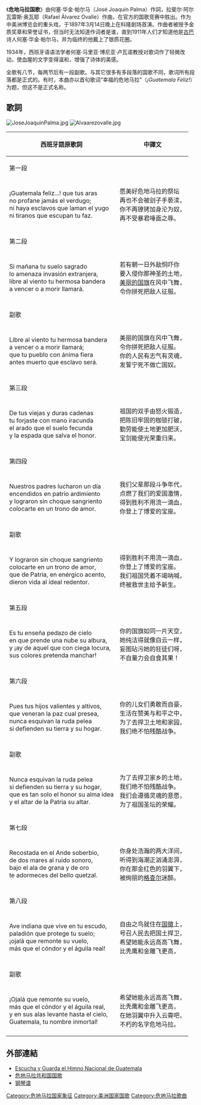 {{Infobox Anthem
|title         =Himno Nacional de Guatemala
|chinese_title=危地马拉国歌
|image         = Himnonacional1897.jpg
|image_size    =
|border        =
|caption       =
|prefix        = 国歌
|country       = {{GTM}}
|author        = [[何塞·华金·帕尔马|何塞·华金·帕尔马]]
|lyrics_date   =
|composer      = 拉斐尔‧阿尔瓦雷斯‧奥瓦耶
|music_date    =
|adopted       = 1934
|until         =
|sound         =
|sound_title   = 危地马拉国歌（演奏版）
}}
《'''危地马拉国歌'''》由何塞‧华金‧帕尔马（José Joaquín Palma）作詞，拉斐尔‧阿尔瓦雷斯‧奥瓦耶（Rafael Álvarez Ovalle）作曲，在官方的国歌竞赛中胜出。作为中美洲博览会的重头戏，于1897年3月14日晚上在科隆剧场首演。作曲者被授予金质奖章和荣誉证书，但当时无法知道作词者是谁，直到1911年人们才知道他是[[古巴|古巴]]诗人何塞·华金·帕尔马，并为临终的他戴上了银质花圈。

1934年，西班牙语语法学者何塞·马里亚·博尼亚·卢瓦诺教授对歌词作了轻微改动，使血腥的文字变得温和，增强了诗体的美感。

全歌有八节，每两节后有一段副歌。与其它很多有多段落的国歌不同，歌词所有段落都是正式的。有时，本曲亦以首句歌词“幸福的危地马拉”（''¡Guatemala Feliz!''）为题，但这不是正式名称。

==歌詞 ==
[[File:JoseJoaquinPalma.jpg|thumb]]
[[File:Alvaarezovalle.jpg|thumb]]

{|class="toccolours" cellpadding="10" rules="cols"
!西班牙語原歌詞!! 中譯文
|-
!colspan="2" bgcolor="lightsteelblue" |第一段
|-
|
¡Guatemala feliz...! que tus aras<br />
no profane jamás el verdugo;<br />
ni haya esclavos que laman el yugo<br />
ni tiranos que escupan tu faz.<br />
|
愿美好危地马拉的祭坛<br />
再也不会被刽子手亵渎，<br />
你不再镣铐加身沦为奴，<br />
再不受暴君唾面之辱。<br />
|-
!colspan="2" bgcolor="lightsteelblue" |第二段
|-
|
Si mañana tu suelo sagrado<br />
lo amenaza invasión extranjera,<br />
libre al viento tu hermosa bandera<br />
a vencer o a morir llamará.<br />
|
若有朝一日外敌恫吓你<br />
要入侵你那神圣的土地，<br />
[[瓜地馬拉國旗|美丽的国旗]]在风中飞舞，<br />
令你拼死把敌人征服。<br />
|-
!colspan="2" bgcolor="lightsteelblue" |副歌
|-
|
Libre al viento tu hermosa bandera<br />
a vencer o a morir llamará;<br />
que tu pueblo con ánima fiera<br />
antes muerto que esclavo será.<br />
|
美丽的国旗在风中飞舞，<br />
令你拼死把敌人征服。<br />
你的人民有志气有灵魂，<br />
发誓宁死不做亡国奴。<br />
|-
!colspan="2" bgcolor="lightsteelblue" |第三段
|-
|
De tus viejas y duras cadenas<br />
tu forjaste con mano iracunda<br />
el arado que el suelo fecunda<br />
y la espada que salva el honor.<br />
|
祖国的双手由怒火锻造，<br />
把陈旧牢固的枷锁打破，<br />
勤劳能使土地更加肥沃，<br />
宝剑能使光荣重归来。<br />
|-
!colspan="2" bgcolor="lightsteelblue" |第四段
|-
|
Nuestros padres lucharon un día<br />
encendidos en patrio ardimiento<br />
y lograron sin choque sangriento<br />
colocarte en un trono de amor.<br />
|
我们父辈那段斗争年代，<br />
点燃了我们的爱国激情，<br />
得到胜利不用流一滴血，<br />
你登上了博爱的宝座。<br />
|-
!colspan="2" bgcolor="lightsteelblue" |副歌
|-
|
Y lograron sin choque sangriento<br />
colocarte en un trono de amor,<br />
que de Patria, en enérgico acento,<br />
dieron vida al ideal redentor.<br />
|
得到胜利不用流一滴血，<br />
你登上了博爱的宝座。<br />
我们祖国凭着不竭呐喊，<br />
终被救世主给予新生。<br />
|-
!colspan="2" bgcolor="lightsteelblue" |第五段
|-
|
Es tu enseña pedazo de cielo<br />
en que prende una nube su albura,<br />
y ¡ay de aquel que con ciega locura,<br />
sus colores pretenda manchar!<br />
|
你的国旗如同一片天空，<br />
她纯洁得就像白云一样，<br />
妄图玷污她的狂徒们呀，<br />
不自量力会自食其果！<br />
|-
!colspan="2" bgcolor="lightsteelblue" |第六段
|-
|
Pues tus hijos valientes y altivos,<br />
que veneran la paz cual presea,<br />
nunca esquivan la ruda pelea<br />
si defienden su tierra y su hogar.<br />
|
你的儿女们勇敢而自豪，<br />
生活在赞美与和平之中，<br />
为了去捍卫土地和家园，<br />
我们绝不怕残酷战争。<br />
|-
!colspan="2" bgcolor="lightsteelblue" |副歌
|-
|
Nunca esquivan la ruda pelea<br />
si defienden su tierra y su hogar,<br />
que es tan solo el honor su alma idea<br />
y el altar de la Patria su altar.<br />
|
为了去捍卫家乡的土地，<br />
我们绝不怕残酷战争。<br />
我们会遵循灵魂的意愿，<br />
为了祖国圣坛的荣耀。<br />
|-
!colspan="2" bgcolor="lightsteelblue" |第七段
|-
|
Recostada en el Ande soberbio,<br />
de dos mares al ruido sonoro,<br />
bajo el ala de grana y de oro<br />
te adormeces del bello quetzal.<br />
|
你身处浩瀚的两大洋间，<br />
听得到海潮正汹涌澎湃，<br />
你在那金红色的羽翼下，<br />
被绚丽的[[凤尾绿咬鹃|格查尔]]迷醉。<br />
|-
!colspan="2" bgcolor="lightsteelblue" |第八段
|-
|
Ave indiana que vive en tu escudo,<br />
paladión que protege tu suelo;<br />
¡ojalá que remonte su vuelo,<br />
más que el cóndor y el águila real!<br />
|
自由之鸟就住在[[危地马拉国徽|国徽]]上，<br />
号召人民去把国土捍卫，<br />
希望她能永远高高飞舞，<br />
比秃鹰和金雕飞更高，<br />
|-
!colspan="2" bgcolor="lightsteelblue" |副歌
|-
|
¡Ojalá que remonte su vuelo,<br />
más que el cóndor y el águila real,<br />
y en sus alas levante hasta el cielo,<br />
Guatemala, tu nombre inmortal!<br />
|
希望她能永远高高飞舞，<br />
比秃鹰和金雕飞更高，<br />
在她羽翼中升入云霄吧，<br />
不朽的名字危地马拉。<br />
|}

==外部連結==
* [http://muchatvonline.com/search/label/Himno_Nacional_Guatemala Escucha y Guarda el Himno Nacional de Guatemala]{{dead link|date=2018年1月 |bot=InternetArchiveBot |fix-attempted=yes }}
* [http://v.youku.com/v_show/id_XMTAzMTI0MjYw.html 危地马拉共和国国歌] {{Wayback|url=http://v.youku.com/v_show/id_XMTAzMTI0MjYw.html |date=20190609135026 }}
* [http://upload.wikimedia.org/wikipedia/commons/b/bb/Himno_Guatemala_.pdf 钢琴谱] {{Wayback|url=http://upload.wikimedia.org/wikipedia/commons/b/bb/Himno_Guatemala_.pdf |date=20130728101508 }}

{{美洲各國家和地區国歌}}

[[Category:危地马拉国家象征|Category:危地马拉国家象征]]
[[Category:美洲国家国歌|Category:美洲国家国歌]]

[[Category:危地马拉歌曲|Category:危地马拉歌曲]]